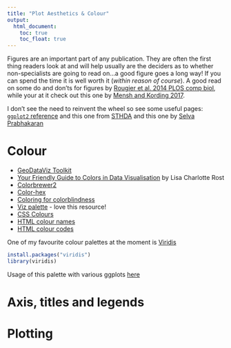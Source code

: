 ```yaml
---
title: "Plot Aesthetics & Colour"
output:
  html_document:
    toc: true
    toc_float: true
---
```


Figures are an important part of any publication.
They are often the first thing readers look at and will help usually are the deciders as to whether non-specialists are going to read on...a good figure goes a long way! If you can spend the time it is well worth it (*within reason of course*).
A good read on some do and don'ts for figures by [Rougier et al. 2014 PLOS comp biol](https://doi.org/10.1371/journal.pcbi.1003833), while your at it check out this one by [Mensh and Kording 2017](https://journals.plos.org/ploscompbiol/article?id=10.1371/journal.pcbi.1005619).


I don't see the need to reinvent the wheel so see some useful pages: [`ggplot2` reference](https://ggplot2.tidyverse.org/reference/index.html) and this one from [STHDA](http://www.sthda.com/english/wiki/ggplot2-colors-how-to-change-colors-automatically-and-manually) and this one by [Selva Prabhakaran](http://r-statistics.co/Top50-Ggplot2-Visualizations-MasterList-R-Code.html)


# Colour


* [GeoDataViz Toolkit](https://github.com/OrdnanceSurvey/GeoDataViz-Toolkit/tree/master/Colours)
* [Your Friendly Guide to Colors in Data Visualisation](https://blog.datawrapper.de/colorguide/) by Lisa Charlotte Rost
* [Colorbrewer2](https://colorbrewer2.org/#type=sequential&scheme=BuGn&n=3)
* [Color-hex](https://www.color-hex.com/)
* [Coloring for colorblindness](https://davidmathlogic.com/colorblind/#%23D81B60-%231E88E5-%23FFC107-%23004D40)
* [Viz palette](https://projects.susielu.com/viz-palette) - love this resource!
* [CSS Colours](https://www.w3schools.com/cssref/css_colors.asp)
* [HTML colour names](https://www.w3schools.com/colors/colors_names.asp)
* [HTML colour codes](https://htmlcolorcodes.com/)

One of my favourite colour palettes at the moment is [Viridis](https://cran.r-project.org/web/packages/viridis/vignettes/intro-to-viridis.html)

```r
install.packages("viridis")
library(viridis)
```

Usage of this palette with various ggplots [here](https://ggplot2.tidyverse.org/reference/scale_viridis.html)



# Axis, titles and legends

# Plotting